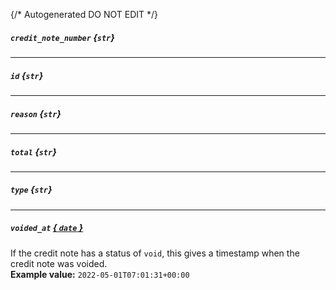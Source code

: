 {/* Autogenerated DO NOT EDIT  */}
##### `credit_note_number` *{`str`}*

---
##### `id` *{`str`}*

---
##### `reason` *{`str`}*

---
##### `total` *{`str`}*

---
##### `type` *{`str`}*

---
##### `voided_at` [*{ `date` }*](https://docs.python.org/3/library/datetime.html#date-objects)
If the credit note has a status of `void`, this gives a timestamp when the credit note was voided.
<br/>
**Example value:** `2022-05-01T07:01:31+00:00`

